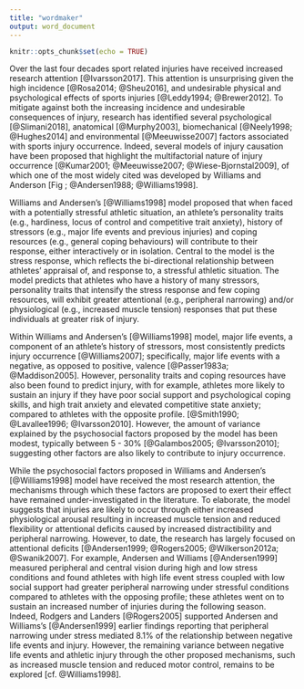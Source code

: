 ```yaml
---
title: "wordmaker"
output: word_document
---
```


```r
knitr::opts_chunk$set(echo = TRUE)
```

Over the last four decades sport related injuries have received increased research attention [@Ivarsson2017].
This attention is unsurprising given the high incidence [@Rosa2014; @Sheu2016],
and undesirable physical and psychological effects of sports injuries [@Leddy1994; @Brewer2012].
To mitigate against both the increasing incidence and	undesirable consequences of injury, research  has identified several psychological [@Slimani2018],
anatomical [@Murphy2003],
biomechanical [@Neely1998; @Hughes2014]
and environmental [@Meeuwisse2007]
factors associated with sports injury occurrence.
Indeed, several models of injury causation have been proposed that highlight the multifactorial nature of injury occurrence [@Kumar2001; @Meeuwisse2007; @Wiese-Bjornstal2009],
of which one of the most widely cited was developed by Williams and Anderson [Fig \ref{fig:fig1}; @Andersen1988; @Williams1998].

\begin{figure}[!h]
\caption{{\bf Stress and injury model (Williams and Andersen, 1998).}}
\label{fig:fig1}
\end{figure}

Williams and Andersen's [@Williams1998] model proposed that when faced with a potentially stressful athletic situation, an athlete’s personality traits (e.g., hardiness, locus of control and competitive trait anxiety), history of stressors (e.g., major life events and previous injuries) and coping resources (e.g., general coping behaviours) will contribute to their response, either interactively or in isolation.
Central to the model is the stress response, which reflects the bi-directional relationship between athletes’ appraisal of, and response to, a stressful athletic situation. The model predicts that athletes who have a history of many stressors, personality traits that intensify the stress response and few coping resources, will exhibit greater attentional (e.g., peripheral narrowing) and/or physiological (e.g., increased muscle tension) responses that put these individuals at greater risk of injury.

Within Williams and Andersen’s [@Williams1998] model, major life events, a component of an athlete’s history of stressors, most consistently predicts injury occurrence [@Williams2007];
specifically, major life events with a negative, as opposed to positive, valence [@Passer1983a; @Maddison2005].
However, personality traits and coping resources have also been	found to predict injury, with for example, athletes more likely to sustain an injury if they have poor social support and psychological coping skills, and high trait anxiety and elevated competitive state anxiety; compared to athletes with the opposite profile. [@Smith1990; @Lavallee1996; @Ivarsson2010].
However, the amount of variance explained by the psychosocial factors proposed by the model has been modest, typically between 5 - 30% [@Galambos2005; @Ivarsson2010]; suggesting other factors are also likely to contribute to injury occurrence.

While the psychosocial factors proposed in Williams and Andersen’s [@Williams1998] model have received the most research attention, the mechanisms through which these factors are proposed to exert their effect have remained under-investigated in the literature. 
To elaborate, the  model suggests that injuries are likely to occur through either increased physiological arousal resulting in increased muscle tension and reduced flexibility or attentional deficits caused by increased distractibility and peripheral narrowing.
However, to date, the research has largely focused on attentional deficits [@Andersen1999; @Rogers2005; @Wilkerson2012a; @Swanik2007].
For example, Andersen and Williams [@Andersen1999]
measured peripheral and central vision during high and low stress conditions and found athletes with high life event stress coupled with low social support had greater peripheral narrowing under stressful conditions compared to athletes with the opposing profile; these athletes went on to sustain an increased number of injuries during the following season.
Indeed, Rodgers and Landers [@Rogers2005] supported Andersen and Williams's [@Andersen1999] earlier findings reporting that peripheral narrowing under stress mediated 8.1% of the relationship between negative life events and injury.
However, the remaining variance between negative life events and athletic injury through the other proposed mechanisms, such as increased muscle tension and reduced motor control, remains to be explored [cf. @Williams1998].